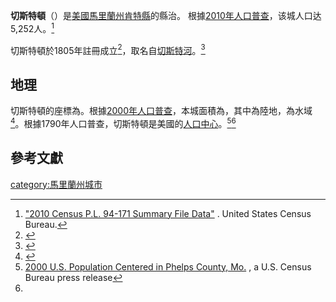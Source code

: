 {{Infobox settlement
|official_name            = 切斯特頓<br>Chestertown, Maryland
|settlement_type          = [[鎮|鎮]]
|nickname                 = 
|motto                    = 「[[切斯特河|切斯特河]]上歷史悠久的殖民地鎮」<ref>{{cite web|url= http://www.chestertown.com/|title= Chestertown, Maryland|publisher= Chestertown, Maryland|accessdate= August 25, 2012|archive-date= 2015-01-06|archive-url= https://web.archive.org/web/20150106113042/http://www.chestertown.com/|dead-url= no}}</ref> 

<!-- Images -->
|image_skyline            = HighSt ChestertownMD.jpg
|imagesize                = 250px
|image_caption            = 切斯特敦的高街
|image_flag               = 
|image_seal               = 

<!-- Maps -->
|image_map = Kent_County_Maryland_Incorporated_and_Unincorporated_areas_Chestertown_Highlighted.svg
|mapsize                  = 250x200px
|map_caption              = 切斯特頓在馬里蘭州中的位置
|image_map1               = 
|mapsize1                 = 
|map_caption1             = 

<!-- Location -->
|coordinates_region       = US-MD
|subdivision_type         = [[世界地理索引|國家]]
|subdivision_name         = [[美國|美國]]
|subdivision_type1        = [[美國州份|州]]
|subdivision_name1        = [[馬里蘭州|馬里蘭州]]
|subdivision_type2        = [[縣_(美國)|縣]]
|subdivision_name2        = [[肯特縣_(馬利蘭州)|肯特縣]]
|government_footnotes     = 
|government_type          = 
|leader_title             = 
|leader_name              = 
|leader_title1            = 
|leader_name1             = 
|established_title        = 
|established_date         = 

<!-- Area -->
|unit_pref                = Imperial
|area_footnotes           = <ref name ="Gazetteer files"/>
|area_magnitude           = 
|area_total_km2           = 7.54
|area_land_km2            = 6.73
|area_water_km2           = 0.80
|area_total_sq_mi         = 2.91
|area_land_sq_mi          = 2.60
|area_water_sq_mi         = 0.31

<!-- Population -->
|population_as_of         = [[2010年美國人口普查|2010年]]
|population_est           = 5368
|pop_est_as_of            = 2012<ref name="2012 Pop Estimate">{{cite web|title=Population Estimates|url=http://www.census.gov/popest/data/cities/totals/2012/SUB-EST2012.html|publisher=[[United_States_Census_Bureau|United States Census Bureau]]|accessdate=2013-06-26|archive-url=https://www.webcitation.org/6HQu4Spqa?url=http://www.census.gov/popest/data/cities/totals/2012/SUB-EST2012.html|archive-date=2013-06-17|dead-url=yes}}</ref>
|population_footnotes     = <ref name ="FactFinder">{{cite web|title=American FactFinder|url=http://factfinder2.census.gov/faces/nav/jsf/pages/index.xhtml|publisher=[[United_States_Census_Bureau|United States Census Bureau]]|accessdate=2013-01-25|archive-date=2012-02-17|archive-url=https://www.webcitation.org/65WtHj6J5?url=http://factfinder2.census.gov/faces/nav/jsf/pages/index.xhtml|dead-url=no}}</ref>
|population_total         = 5252
|population_density_km2   = 779.9
|population_density_sq_mi = 2020.0

<!-- General information -->
|timezone                 = [[北美東部時區|北美東部時區]]
|utc_offset               = -5
|timezone_DST             = 北美東部時區
|utc_offset_DST           = -4
|elevation_footnotes      = 
|elevation_m              = 6
|elevation_ft             = 20
|coordinates_display      = inline,title
|coordinates_type         = region:US_type:city
|latd = 39 |latm = 13 |lats = 10 |latNS = N
|longd = 76 |longm = 4 |longs = 6 |longEW = W

<!-- Area/postal codes & others -->
|postal_code_type         = [[美國郵政編碼|ZIP代碼]]
|postal_code              = 21620
|area_code                = 410、443
|blank_name               = [[聯邦信息處理標準|FIPS代碼]]
|blank_info               = 24-16225
|blank1_name              = [[地名信息系統|GNIS代碼]]
|blank1_info              = 0589954
|website                  = [http://www.chestertown.com/ Chestertown, Maryland]
|footnotes                = 
}}
'''切斯特頓'''（{{lang en|'''Chestertown'''}}）是[[美國|美國]][[馬里蘭州|馬里蘭州]][[肯特縣_(馬利蘭州)|肯特縣]]的縣治。{{GR|6}} 根據[[美國2010年人口普查|2010年人口普查]]，该城人口达5,252人。<ref>[http://www2.census.gov/census_2010/01-Redistricting_File--PL_94-171/California/ "2010 Census P.L. 94-171 Summary File Data"] {{Wayback|url=http://www2.census.gov/census_2010/01-Redistricting_File--PL_94-171/California/ |date=20130807061126 }}. United States Census Bureau.</ref>

切斯特頓於1805年註冊成立<ref>{{cite web|url= http://www.city-data.com/city/Chestertown-Maryland.html|title= Chestertown, Maryland|publisher= City-Data.com|accessdate= August 24, 2012|archive-date= 2020-01-30|archive-url= https://web.archive.org/web/20200130011109/http://www.city-data.com/city/Chestertown-Maryland.html|dead-url= no}}</ref>，取名自[[切斯特河|切斯特河]]。<ref>{{cite web|url=http://www.epodunk.com/cgi-bin/genInfo.php?locIndex=2499|title=Profile for Chestertown, Maryland, MD|publisher=ePodunk|accessdate=August 24, 2012|archive-url=https://web.archive.org/web/20130502192240/http://www.epodunk.com/cgi-bin/genInfo.php?locIndex=2499|archive-date=2013-05-02|dead-url=yes}}</ref>

== 地理 ==
切斯特頓的座標為{{Coord|39|13|10|N|76|4|6|W|type:city}}。{{GR|1}}根據[[美國2000年人口普查|2000年人口普查]]，本城面積為{{convert|2.91|sqmi|sqkm|2}}，其中{{convert|2.60|sqmi|sqkm|2}}為陸地，{{convert|0.31|sqmi|sqkm|2}}為水域<ref name ="Gazetteer files">{{cite web|title=US Gazetteer files 2010|url=http://www.census.gov/geo/www/gazetteer/files/Gaz_places_national.txt|publisher=[[United_States_Census_Bureau|United States Census Bureau]]|accessdate=2013-01-25|archive-url=https://www.webcitation.org/699nOulzi?url=http://www.census.gov/geo/www/gazetteer/files/Gaz_places_national.txt|archive-date=2012-07-14|dead-url=yes}}</ref>。根據1790年人口普查，切斯特頓是美國的[[人口中心|人口中心]]。<ref name="#1">[http://www.census.gov/geo/www/cenpop/cb01cn66.html 2000 U.S. Population Centered in Phelps County, Mo.] {{Wayback|url=http://www.census.gov/geo/www/cenpop/cb01cn66.html |date=20121222020843 }}, a U.S. Census Bureau press release</ref><ref name="#1"/>

==參考文獻==
{{reflist|2}}

[[category:馬里蘭州城市|category:馬里蘭州城市]]